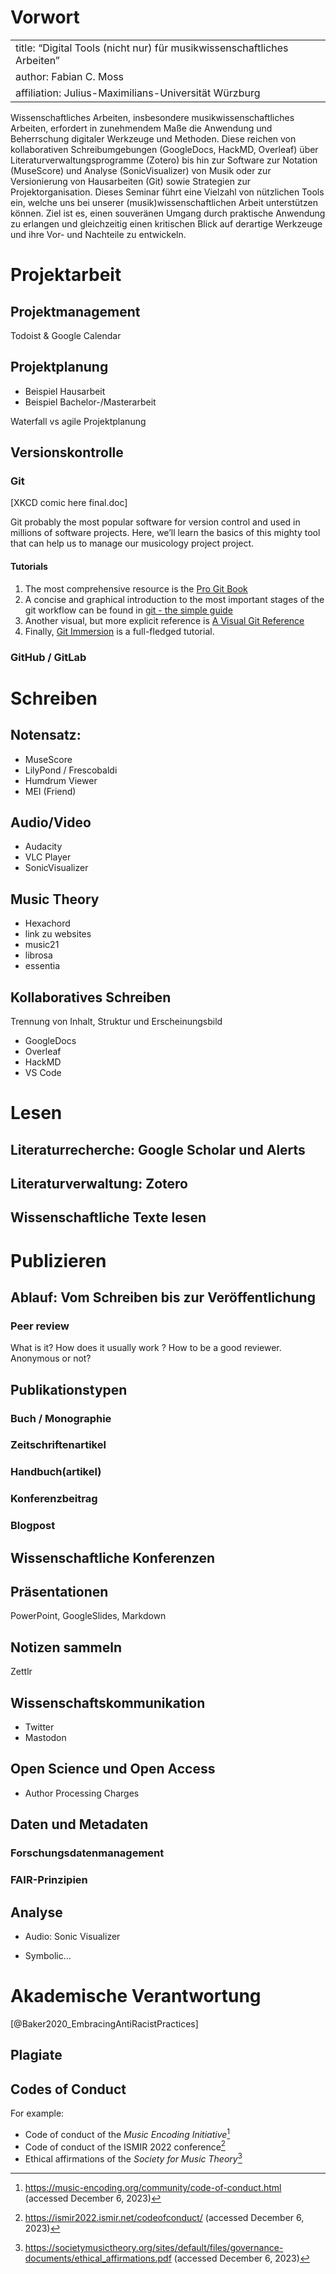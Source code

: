 # Vorwort {.unnumbered}

---
title: "Digital Tools (nicht nur) für musikwissenschaftliches Arbeiten"
author: Fabian C. Moss
affiliation: Julius-Maximilians-Universität Würzburg
---

Wissenschaftliches Arbeiten, insbesondere musikwissenschaftliches Arbeiten, 
erfordert in zunehmendem Maße die Anwendung und Beherrschung digitaler Werkzeuge und Methoden. 
Diese reichen von kollaborativen Schreibumgebungen (GoogleDocs, HackMD, Overleaf) über 
Literaturverwaltungsprogramme (Zotero) bis hin zur Software zur Notation (MuseScore) und 
Analyse (SonicVisualizer) von Musik oder zur Versionierung von Hausarbeiten (Git) sowie Strategien 
zur Projektorganisation. Dieses Seminar führt eine Vielzahl von nützlichen Tools ein, 
welche uns bei unserer (musik)wissenschaftlichen Arbeit unterstützen können. Ziel ist es, 
einen souveränen Umgang durch praktische Anwendung zu erlangen und gleichzeitig einen 
kritischen Blick auf derartige Werkzeuge und ihre Vor- und Nachteile zu entwickeln. 

# Projektarbeit

## Projektmanagement

Todoist & Google Calendar

## Projektplanung

- Beispiel Hausarbeit
- Beispiel Bachelor-/Masterarbeit

Waterfall vs agile Projektplanung

## Versionskontrolle

### Git

[XKCD comic here final.doc]

Git probably the most popular software for version control
and used in millions of software projects. 
Here, we'll learn the basics of this mighty tool 
that can help us to manage our musicology project project.

#### Tutorials

1. The most comprehensive resource is the [Pro Git Book](https://git-scm.com/book/en/v2)
2. A concise and graphical introduction to the most important stages of the git workflow can be found in [git - the simple guide](http://rogerdudler.github.io/git-guide/)
3. Another visual, but more explicit reference is [A Visual Git Reference](https://marklodato.github.io/visual-git-guide/index-en.html)
4. Finally, [Git Immersion](https://gitimmersion.com/) is a full-fledged tutorial.

### GitHub / GitLab

# Schreiben

## Notensatz: 

- MuseScore
- LilyPond / Frescobaldi
- Humdrum Viewer
- MEI (Friend)

## Audio/Video

- Audacity
- VLC Player
- SonicVisualizer

## Music Theory

- Hexachord
- link zu websites
- music21
- librosa
- essentia

## Kollaboratives Schreiben

Trennung von Inhalt, Struktur und Erscheinungsbild

- GoogleDocs
- Overleaf
- HackMD
- VS Code

# Lesen

## Literaturrecherche: Google Scholar und Alerts

## Literaturverwaltung: Zotero

## Wissenschaftliche Texte lesen

# Publizieren

## Ablauf: Vom Schreiben bis zur Veröffentlichung

### Peer review

What is it? How does it usually work ? How to be a good reviewer. Anonymous or not?

## Publikationstypen

### Buch / Monographie

### Zeitschriftenartikel

### Handbuch(artikel)

### Konferenzbeitrag

### Blogpost

## Wissenschaftliche Konferenzen

## Präsentationen

PowerPoint, GoogleSlides, Markdown

## Notizen sammeln 

Zettlr

## Wissenschaftskommunikation

- Twitter
- Mastodon

## Open Science und Open Access

- Author Processing Charges

## Daten und Metadaten

### Forschungsdatenmanagement

### FAIR-Prinzipien

## Analyse

- Audio: Sonic Visualizer

- Symbolic...

# Akademische Verantwortung

[@Baker2020_EmbracingAntiRacistPractices]

## Plagiate

## Codes of Conduct

For example:

- Code of conduct of the _Music Encoding Initiative_^[<https://music-encoding.org/community/code-of-conduct.html> (accessed December 6, 2023)]
- Code of conduct of the ISMIR 2022 conference^[<https://ismir2022.ismir.net/codeofconduct/> (accessed December 6, 2023)]
- Ethical affirmations of the _Society for Music Theory_^[<https://societymusictheory.org/sites/default/files/governance-documents/ethical_affirmations.pdf> (accessed December 6, 2023)]

